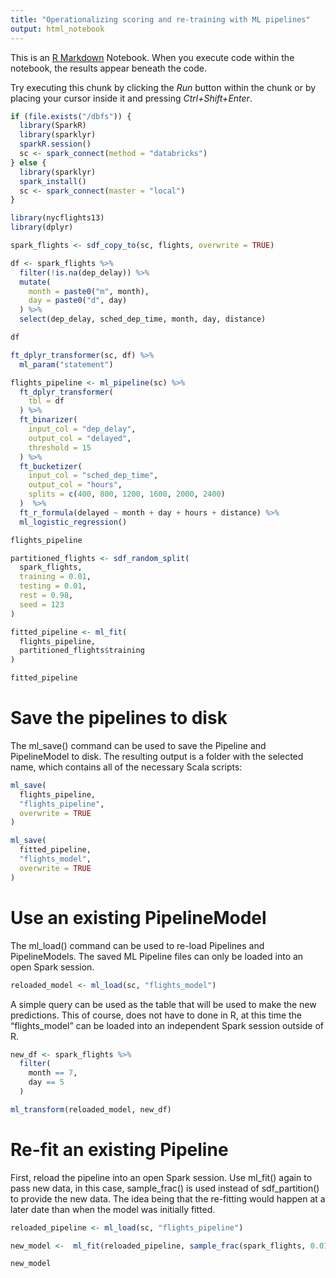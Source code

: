 ```yaml
---
title: "Operationalizing scoring and re-training with ML pipelines"
output: html_notebook
---
```


This is an [R Markdown](http://rmarkdown.rstudio.com) Notebook. When you execute code within the notebook, the results appear beneath the code. 

Try executing this chunk by clicking the *Run* button within the chunk or by placing your cursor inside it and pressing *Ctrl+Shift+Enter*. 

```r
if (file.exists("/dbfs")) {
  library(SparkR)
  library(sparklyr)
  sparkR.session()
  sc <- spark_connect(method = "databricks")
} else {
  library(sparklyr)
  spark_install()
  sc <- spark_connect(master = "local")
}
```

```r
library(nycflights13)
library(dplyr)

spark_flights <- sdf_copy_to(sc, flights, overwrite = TRUE)

df <- spark_flights %>%
  filter(!is.na(dep_delay)) %>%
  mutate(
    month = paste0("m", month),
    day = paste0("d", day)
  ) %>%
  select(dep_delay, sched_dep_time, month, day, distance) 

df
```

```r
ft_dplyr_transformer(sc, df) %>%
  ml_param("statement")

```

```r

flights_pipeline <- ml_pipeline(sc) %>%
  ft_dplyr_transformer(
    tbl = df
  ) %>%
  ft_binarizer(
    input_col = "dep_delay",
    output_col = "delayed",
    threshold = 15
  ) %>%
  ft_bucketizer(
    input_col = "sched_dep_time",
    output_col = "hours",
    splits = c(400, 800, 1200, 1600, 2000, 2400)
  )  %>%
  ft_r_formula(delayed ~ month + day + hours + distance) %>% 
  ml_logistic_regression()

flights_pipeline
```

```r

partitioned_flights <- sdf_random_split(
  spark_flights,
  training = 0.01,
  testing = 0.01,
  rest = 0.98,
  seed = 123
)

fitted_pipeline <- ml_fit(
  flights_pipeline,
  partitioned_flights$training
)

fitted_pipeline
```

# Save the pipelines to disk
The ml_save() command can be used to save the Pipeline and PipelineModel to disk. The resulting output is a folder with the selected name, which contains all of the necessary Scala scripts:
```r
ml_save(
  flights_pipeline,
  "flights_pipeline",
  overwrite = TRUE
)

ml_save(
  fitted_pipeline,
  "flights_model",
  overwrite = TRUE
)
```

# Use an existing PipelineModel
The ml_load() command can be used to re-load Pipelines and PipelineModels. The saved ML Pipeline files can only be loaded into an open Spark session.

```r
reloaded_model <- ml_load(sc, "flights_model")

```
A simple query can be used as the table that will be used to make the new predictions. This of course, does not have to done in R, at this time the “flights_model” can be loaded into an independent Spark session outside of R.
```r
new_df <- spark_flights %>%
  filter(
    month == 7,
    day == 5
  )

ml_transform(reloaded_model, new_df) 
```
# Re-fit an existing Pipeline
First, reload the pipeline into an open Spark session.
Use ml_fit() again to pass new data, in this case, sample_frac() is used instead of sdf_partition() to provide the new data. The idea being that the re-fitting would happen at a later date than when the model was initially fitted.
```r
reloaded_pipeline <- ml_load(sc, "flights_pipeline")

new_model <-  ml_fit(reloaded_pipeline, sample_frac(spark_flights, 0.01))

new_model
```

